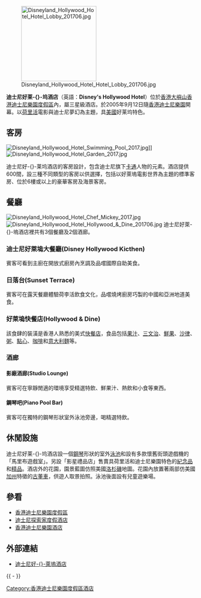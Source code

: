 {{noteTA
|T=zh-hans:迪士尼好莱坞酒店;zh-hk:;zh-tw:迪士尼好萊塢酒店;
|1=zh-hans:好莱坞;zh-hk:荷里活;zh-tw:好萊塢;
}}
{{Infobox Disney resort
| name       = 迪士尼好-{}-萊塢酒店
| logo       = Disney's Hollywood Hotel logo.svg
| logosize   = 200px
| caption    = 
| image = Disneyland Hollywood Hotel.JPG
| location   = [[香港|香港]][[新界|新界]][[大嶼山|大嶼山]][[竹篙灣|竹篙灣]]<br>[[香港迪士尼度假區|香港迪士尼度假區]]
| type       = HKDR
| category   = {{Rating|4|5}}
| opendate   = 2005年9月12日
| closedate  = 
| theme      = 1930年代荷里活
| sections   = 
| roomnumber = 600
| suites     = 
| operator   = [[香港國際主題公園有限公司|香港國際主題公園有限公司]]
| website    = [http://park.hongkongdisneyland.com/hkdl/zh_HK/hotels/landing?name=HollywoodHotelLandingPage 迪士尼好-{}-萊塢酒店網站]
| greenlodge = 
}}
[[File:Disneyland_Hollywood_Hotel_Hotel_Lobby_201706.jpg|200px]]

'''迪士尼好莱-{}-坞酒店'''（英語：'''Disney's Hollywood Hotel'''）位於[[香港|香港]][[大嶼山|大嶼山]][[香港迪士尼樂園度假區|香港迪士尼樂園度假區]]內，屬三星級酒店。於2005年9月12日隨[[香港迪士尼樂園|香港迪士尼樂園]]開幕。以[[荷里活|荷里活]]電影與迪士尼夢幻為主題，具[[美國|美國]]好莱坞特色。

==客房==
[[File:Disneyland_Hollywood_Hotel_Swimming_Pool_2017.jpg|thumb]]]]
[[File:Disneyland_Hollywood_Hotel_Garden_2017.jpg|thumb]]

迪士尼好-{}-莱坞酒店的客房設計，包含迪士尼旗下[[卡通|卡通]]人物的元素。酒店提供600間，設三種不同類型的客房以供選擇，包括以好萊塢電影世界為主題的標準客房、位於6樓或以上的豪華客房及海景客房。

==餐廳==
[[File:Disneyland_Hollywood_Hotel_Chef_Mickey_2017.jpg|thumb]]
[[File:Disneyland_Hollywood_Hotel_Hollywood_&_Dine_201706.jpg|thumb]]
迪士尼好萊-{}-塢酒店裡共有3個餐廳及2個酒廊。

=== 迪士尼好萊塢大餐廳(Disney Hollywood Kicthen) ===
賓客可看到主廚在開放式廚房內烹調及品嚐國際自助美食。

=== 日落台(Sunset Terrace) ===
賓客可在露天餐廳體驗荷李活飲食文化，品嚐燒烤廚房巧製的中國和亞洲地道美食。

=== 好萊塢快餐店(Hollywood & Dine) ===
該食肆的裝潢是香港人熟悉的美式[[快餐店|快餐店]]，食品包括[[果汁|果汁]]、[[三文治|三文治]]、[[生果|鮮果]]、[[沙律|沙律]]、[[粥|粥]]、[[點心|點心]]、[[咖啡|咖啡]]和[[意大利麵|意大利麵]]等。

===酒廊===
====影廠酒廊(Studio Lounge)====
賓客可在寧靜閒適的環境享受精選特飲、鮮果汁、熱飲和小食等東西。

====鋼琴吧(Piano Pool Bar)====
賓客可在獨特的鋼琴形狀室外泳池旁邊，喝精選特飲。

==休閒設施==
迪士尼好莱-{}-坞酒店設一個[[鋼琴|鋼琴]]形狀的室外[[泳池|泳池]]和設有多款懷舊街頭遊戲機的「馬里布遊戲室」。另設「影星禮品店」售賣具荷里活和迪士尼樂園特色的[[紀念品|紀念品]]和[[精品|精品]]。酒店外的花園，園景藍圖仿照美國[[洛杉磯|洛杉磯]]地圖。花園內放置著兩部仿美國[[加州|加州]]特徵的[[古董車|古董車]]，供遊人取景拍照。泳池後面設有兒童遊樂場。

==參看==
* [[香港迪士尼樂園度假區|香港迪士尼樂園度假區]]
* [[迪士尼探索家度假酒店|迪士尼探索家度假酒店]]
* [[香港迪士尼樂園酒店|香港迪士尼樂園酒店]]

==外部連結==
{{commonscat|Disney's Hollywood Hotel, Hong Kong}}
*[http://park.hongkongdisneyland.com/hkdl/zh_HK/hotels/landing?name=HollywoodHotelLandingPage 迪士尼好-{}-萊塢酒店] {{Wayback|url=http://park.hongkongdisneyland.com/hkdl/zh_HK/hotels/landing?name=HollywoodHotelLandingPage |date=20080202065648 }}

{{ - }}
{{香港迪士尼樂園度假區}}

[[Category:香港迪士尼樂園度假區酒店|Category:香港迪士尼樂園度假區酒店]]